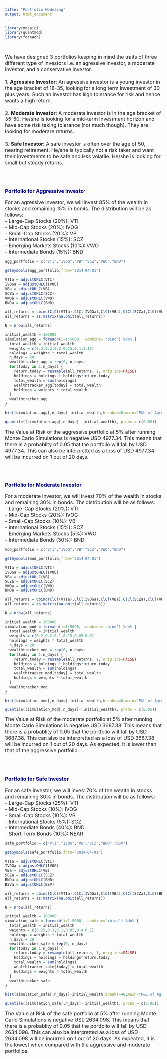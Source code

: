 ```yaml
---
title: "Portfolio Modeling"
output: html_document
---
```


```r
library(mosaic)
library(quantmod)
library(foreach)
```

<br/>
<p><font size='3'>We have designed 3 portfolios keeping in mind the traits of three different type of investors i.e. an agressive investor, a moderate investor, and a conservative investor.<br/><br/>
1. **Agressive Investor**: An agressive investor is a young investor in the age bracket of 18-35, looking for a long term investment of 30 plus years. Such an investor has high tolerance for risk and hence wants a high return.<br/><br/>
2. **Moderate Investor**: A moderate investor is in the age bracket of 35-50. He/she is looking for a mid-term investment horizon and have some risk taking tolerance (not much though). They are looking for moderare returns.<br/><br/>
3. **Safe Investor**: A safe investor is often over the age of 50, nearing retirement. He/she is typically not a risk taker and want their investments to be safe and less volatile. He/she is looking for small but steady returns.</font></p><br/><br/>

<h3><font color='#00008b'>Portfolio for Aggressive Investor</font></h3>
<p><font size='3'>For an agressive investor, we will invest 85% of the wealth in stocks and remaining 15% in bonds. The distribution will be as follows:<br/>
- Large-Cap Stocks (20%): VTI<br/>
- Mid-Cap Stocks (20%): IVOG<br/>
- Small-Cap Stocks (20%): VB<br/>
- International Stocks (15%): SCZ<br/>
- Emerging Markets Stocks (10%): VWO<br/>
- Intermediate Bonds (15%): BND</font></p>

```r
agg_portfolio = c("VTI","IVOG","VB","SCZ","VWO","BND")

getSymbols(agg_portfolio,from="2014-04-01")

VTIa = adjustOHLC(VTI)
IVOGa = adjustOHLC(IVOG)
VBa = adjustOHLC(VB)
SCZa = adjustOHLC(SCZ)
VWOa = adjustOHLC(VWO)
BNDa = adjustOHLC(BND)

all_returns = cbind(ClCl(VTIa),ClCl(IVOGa),ClCl(VBa),ClCl(SCZa),ClCl(VWOa),ClCl(BNDa))
all_returns = as.matrix(na.omit(all_returns))

N = nrow(all_returns)

initial_wealth = 100000
simulation_agg = foreach(i=1:5000, .combine='rbind') %do% {
  total_wealth = initial_wealth
  weights = c(0.2,0.2,0.2,0.15,0.1,0.15)
  holdings = weights * total_wealth
  n_days = 20
  wealthtracker_agg = rep(0, n_days)
  for(today in 1:n_days) {
    return.today = resample(all_returns, 1, orig.ids=FALSE)
    holdings = holdings + holdings*return.today
    total_wealth = sum(holdings)
    wealthtracker_agg[today] = total_wealth
    holdings = weights * total_wealth
  }
  wealthtracker_agg
}
```

```r
hist(simulation_agg[,n_days]-initial_wealth,breaks=40,main="P&L of Agressive Portfolio",xlab="US dollar",col="blue")
```

```r
quantile((simulation_agg[,n_days]- initial_wealth), probs = c(0.05))
```


<p><font size='3'>The Value at Risk of the aggressive portfolio at 5% after running Monte Carlo Simulations is negative USD 4977.34. This means that there is a probablity of 0.05 that the portfolio will fall by USD 4977.34. This can also be interpretted as a loss of USD 4977.34 will be incurred on 1 out of 20 days.</font></p><br/><br />

<h3><font color='#00008b'>Portfolio for Moderate Investor</font></h3>
<p><font size='3'>For a moderate investor, we will invest 70% of the wealth in stocks and remaining 30% in bonds. The distribution will be as follows:<br/>
- Large-Cap Stocks (20%): VTI<br/>
- Mid-Cap Stocks (20%): IVOG<br/>
- Small-Cap Stocks (10%): VB<br/>
- International Stocks (15%): SCZ<br/>
- Emerging Markets Stocks (5%): VWO<br/>
- Intermediate Bonds (30%): BND</font></p>

```r
mod_portfolio = c("VTI","IVOG","VB","SCZ","VWO","BND")

getSymbols(mod_portfolio,from="2014-04-01")

VTIa = adjustOHLC(VTI)
IVOGa = adjustOHLC(IVOG)
VBa = adjustOHLC(VB)
SCZa = adjustOHLC(SCZ)
VWOa = adjustOHLC(VWO)
BNDa = adjustOHLC(BND)

all_returns = cbind(ClCl(VTIa),ClCl(IVOGa),ClCl(VBa),ClCl(SCZa),ClCl(VWOa),ClCl(BNDa))
all_returns = as.matrix(na.omit(all_returns))

N = nrow(all_returns)

initial_wealth = 100000
simulation_mod = foreach(i=1:5000, .combine='rbind') %do% {
  total_wealth = initial_wealth
  weights = c(0.2,0.2,0.1,0.15,0.05,0.3)
  holdings = weights * total_wealth
  n_days = 20
  wealthtracker_mod = rep(0, n_days)
  for(today in 1:n_days) {
    return.today = resample(all_returns, 1, orig.ids=FALSE)
    holdings = holdings + holdings*return.today
    total_wealth = sum(holdings)
    wealthtracker_mod[today] = total_wealth
    holdings = weights * total_wealth
  }
  wealthtracker_mod
}
```

```r
hist(simulation_mod[,n_days]-initial_wealth,breaks=40,main="P&L of Agressive Portfolio",xlab="US dollar",col="blue")
```

```r
quantile((simulation_mod[,n_days]- initial_wealth), probs = c(0.05))
```


<p><font size='3'>The Value at Risk of the moderate portfolio at 5% after running Monte Carlo Simulations is negative USD 3687.38. This means that there is a probablity of 0.05 that the portfolio will fall by USD 3687.38. This can also be interpretted as a loss of USD 3687.38 will be incurred on 1 out of 20 days. As expected, it is lower than that of the aggressive portfolio.</font></p><br/><br />

<h3><font color='#00008b'>Portfolio for Safe Investor</font></h3>
<p><font size='3'>For an safe investor, we will invest 70% of the wealth in stocks and remaining 30% in bonds. The distribution will be as follows:<br/>
- Large-Cap Stocks (25%): VTI<br/>
- Mid-Cap Stocks (10%): IVOG<br/>
- Small-Cap Stocks (10%): VB<br/>
- International Stocks (5%): SCZ<br/>
- Intermediate Bonds (40%): BND<br/ >
- Short-Term Bonds (10%): NEAR</font></p>

```r
safe_portfolio = c("VTI","IVOG","VB","SCZ","BND","BSV")

getSymbols(safe_portfolio,from="2014-04-01")

VTIa = adjustOHLC(VTI)
IVOGa = adjustOHLC(IVOG)
VBa = adjustOHLC(VB)
SCZa = adjustOHLC(SCZ)
BNDa = adjustOHLC(BND)
BSVa = adjustOHLC(BSV)

all_returns = cbind(ClCl(VTIa),ClCl(IVOGa),ClCl(VBa),ClCl(SCZa),ClCl(BNDa),ClCl(BSVa))
all_returns = as.matrix(na.omit(all_returns))

N = nrow(all_returns)

initial_wealth = 100000
simulation_safe = foreach(i=1:5000, .combine='rbind') %do% {
  total_wealth = initial_wealth
  weights = c(0.25,0.1,0.1,0.05,0.4,0.1)
  holdings = weights * total_wealth
  n_days = 20
  wealthtracker_safe = rep(0, n_days)
  for(today in 1:n_days) {
    return.today = resample(all_returns, 1, orig.ids=FALSE)
    holdings = holdings + holdings*return.today
    total_wealth = sum(holdings)
    wealthtracker_safe[today] = total_wealth
    holdings = weights * total_wealth
  }
  wealthtracker_safe
}
```

```r
hist(simulation_safe[,n_days]-initial_wealth,breaks=40,main="P&L of Agressive Portfolio",xlab="US dollar",col="blue")
```

```r
quantile((simulation_safe[,n_days]- initial_wealth), probs = c(0.05))
```


<p><font size='3'>The Value at Risk of the safe portfolio at 5% after running Monte Carlo Simulations is negative USD 2634.098. This means that there is a probablity of 0.05 that the portfolio will fall by USD 2634.098. This can also be interpretted as a loss of USD 2634.098 will be incurred on 1 out of 20 days. As expected, it is the lowest when compared with the aggressive and moderate portfolios.</font></p><br/><br />